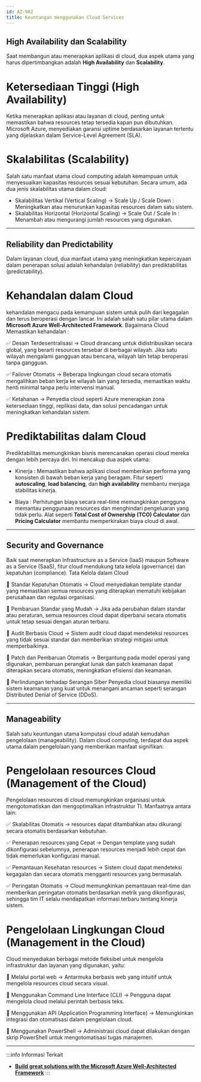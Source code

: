 ```yaml
---
id: AZ-902
title: Keuntungan menggunakan Cloud Services
---
```



## High Availability dan Scalability

Saat membangun atau menerapkan aplikasi di cloud, dua aspek utama yang harus dipertimbangkan adalah **High Availability** dan **Scalability**.
# Ketersediaan Tinggi (High Availability)
Ketika menerapkan aplikasi atau layanan di cloud, penting untuk memastikan bahwa resources tetap tersedia kapan pun dibutuhkan.
Microsoft Azure, menyediakan garansi uptime berdasarkan layanan tertentu yang dijelaskan dalam Service-Level Agreement (SLA).

# Skalabilitas (Scalability)
Salah satu manfaat utama cloud computing adalah kemampuan untuk menyesuaikan kapasitas resources sesuai kebutuhan.
Secara umum, ada dua jenis skalabilitas utama dalam cloud:
- Skalabilitas Vertikal (Vertical Scaling) → Scale Up / Scale Down : Meningkatkan atau menurunkan kapasitas resources dalam satu sistem.
- Skalabilitas Horizontal (Horizontal Scaling) → Scale Out / Scale In : Menambah atau mengurangi jumlah resources yang digunakan.

---------------------------------------------------------------------------------------------------------------------------------------------------

## Reliability dan Predictability
Dalam layanan cloud, dua manfaat utama yang meningkatkan kepercayaan dalam penerapan solusi adalah kehandalan (reliability) dan prediktabilitas (predictability).

# Kehandalan dalam Cloud
kehandalan mengacu pada kemampuan sistem untuk pulih dari kegagalan dan terus beroperasi dengan lancar. 
Ini adalah salah satu pilar utama dalam **Microsoft Azure Well-Architected Framework**.
Bagaimana Cloud Memastikan kehandalan : 

✅ Desain Terdesentralisasi → 
Cloud dirancang untuk didistribusikan secara global, yang berarti resources tersebar di berbagai wilayah. 
Jika satu wilayah mengalami gangguan atau bencana, wilayah lain tetap beroperasi tanpa gangguan.

✅ Failover Otomatis → Beberapa lingkungan cloud secara otomatis mengalihkan beban kerja ke wilayah lain yang tersedia, 
memastikan waktu henti minimal tanpa perlu intervensi manual.

✅ Ketahanan → Penyedia cloud seperti Azure menerapkan zona ketersediaan tinggi, replikasi data, dan solusi pencadangan untuk meningkatkan kehandalan sistem.

# Prediktabilitas dalam Cloud
Prediktabilitas memungkinkan bisnis merencanakan operasi cloud mereka dengan lebih percaya diri. Ini mencakup dua aspek utama:

- Kinerja :
Memastikan bahwa aplikasi cloud memberikan performa yang konsisten di bawah beban kerja yang beragam.
Fitur seperti **autoscaling**, **load balancing**, dan **high availability** membantu menjaga stabilitas kinerja.

- Biaya :
Perhitungan biaya secara real-time memungkinkan pengguna memantau penggunaan resources dan menghindari pengeluaran yang tidak perlu.
Alat seperti **Total Cost of Ownership (TCO) Calculator** dan **Pricing Calculator** membantu memperkirakan biaya cloud di awal.

---------------------------------------------------------------------------------------------------------------------------------------------------

## Security and Governance

Baik saat menerapkan Infrastructure as a Service (IaaS) maupun Software as a Service (SaaS), fitur cloud mendukung tata kelola (governance) dan kepatuhan (compliance).
Tata Kelola dalam Cloud

🔹 Standar Kepatuhan Otomatis → Cloud menyediakan template standar yang memastikan semua resources yang diterapkan mematuhi kebijakan perusahaan dan regulasi organisasi.

🔹 Pembaruan Standar yang Mudah → Jika ada perubahan dalam standar atau peraturan, 
semua resources cloud dapat diperbarui secara otomatis untuk tetap sesuai dengan aturan terbaru.

🔹 Audit Berbasis Cloud → Sistem audit cloud dapat mendeteksi resources yang tidak sesuai standar dan memberikan strategi mitigasi untuk memperbaikinya.

🔹 Patch dan Pembaruan Otomatis → Bergantung pada model operasi yang digunakan, 
pembaruan perangkat lunak dan patch keamanan dapat diterapkan secara otomatis, meningkatkan efisiensi dan keamanan.

🔹 Perlindungan terhadap Serangan Siber
Penyedia cloud biasanya memiliki sistem keamanan yang kuat untuk menangani ancaman seperti serangan Distributed Denial of Service (DDoS).

---------------------------------------------------------------------------------------------------------------------------------------------------

## Manageability 

Salah satu keuntungan utama komputasi cloud adalah kemudahan pengelolaan (manageability). Dalam cloud computing, terdapat dua aspek utama dalam pengelolaan yang memberikan manfaat signifikan:

# Pengelolaan resources Cloud (Management of the Cloud)
Pengelolaan resources di cloud memungkinkan organisasi untuk mengotomatiskan dan mengoptimalkan infrastruktur TI. Manfaatnya antara lain:

✅ Skalabilitas Otomatis → resources dapat ditambahkan atau dikurangi secara otomatis berdasarkan kebutuhan.

✅ Penerapan resources yang Cepat → Dengan template yang sudah dikonfigurasi sebelumnya, penerapan resources menjadi lebih cepat dan tidak memerlukan konfigurasi manual.

✅ Pemantauan Kesehatan resources → Sistem cloud dapat mendeteksi kegagalan dan secara otomatis mengganti resources yang bermasalah.

✅ Peringatan Otomatis → Cloud memungkinkan pemantauan real-time dan memberikan peringatan otomatis berdasarkan metrik yang dikonfigurasi, 
sehingga tim IT selalu mendapatkan informasi terbaru tentang kinerja sistem.

# Pengelolaan Lingkungan Cloud (Management in the Cloud)

Cloud menyediakan berbagai metode fleksibel untuk mengelola infrastruktur dan layanan yang digunakan, yaitu:

🔹 Melalui portal web → Antarmuka berbasis web yang intuitif untuk mengelola resources cloud secara visual.

🔹 Menggunakan Command Line Interface (CLI) → Pengguna dapat mengelola cloud melalui perintah berbasis teks.

🔹 Menggunakan API (Application Programming Interface) → Memungkinkan integrasi dan otomatisasi dalam pengelolaan cloud.

🔹 Menggunakan PowerShell → Administrasi cloud dapat dilakukan dengan skrip PowerShell untuk mengotomatisasi tugas manajemen.

---------------------------------------------------------------------------------------------------------------------------------------------------

:::info Informasi Terkait
- [**Build great solutions with the Microsoft Azure Well-Architected Framework**](https://learn.microsoft.com/en-us/learn/paths/azure-well-architected-framework/)
:::

